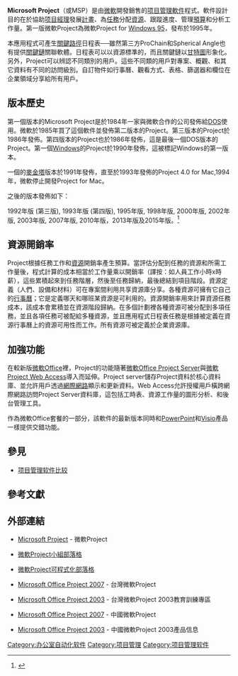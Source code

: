 {{noteTA
|G1=IT
}}
{{Infobox software
| name = Microsoft Project
| logo = [[File:Microsoft_Project_(2019–present).svg|64px]]
| screenshot = [[File:Microsoft_Project_2010.png|300px]]
| caption = Microsoft Project 2010執行於[[Windows_7|Windows 7]]
| developer = [[微軟|微軟]]
| latest_release_version = 2016（16.0）
| latest_release_date = {{Start date and age|2017|7|27}}
| operating_system = [[Microsoft_Windows|Microsoft Windows]]
| genre = [[專案管理軟體|專案管理軟體]]
| license = [[專有軟體|私有]][[EULA|EULA]]
| website =[http://office.microsoft.com/en-us/project Microsoft Project首頁]
}}

'''Microsoft Project'''（或MSP）是由[[微軟|微軟]]開發銷售的[[项目管理軟件|项目管理軟件]]程式。軟件設計目的在於協助[[項目經理|项目經理]]發展[[計畫|計畫]]、為[[任務|任務]]分配[[資源|資源]]、跟蹤進度、管理[[預算|預算]]和分析工作量。第一版微軟Project為微軟Project for [[Windows_95|Windows 95]]，發布於1995年。

本應用程式可產生[[關鍵路徑|關鍵路徑]]日程表──雖然第三方ProChain和Spherical Angle也有提供[[關鍵鏈|關鍵鏈]]關聯軟體。日程表可以以資源標準的，而且關鍵鏈以[[甘特圖|甘特圖]]形象化。另外，Project可以辨認不同類別的用戶。這些不同類的用戶對專案、概觀、和其它資料有不同的訪問級別。自訂物件如行事曆、觀看方式、表格、篩選器和欄位在企業領域分享給所有用戶。

== 版本歷史 ==
第一個版本的Microsoft Project是於1984年一家與微軟合作的公司發佈給[[DOS|DOS]]使用。微軟於1985年買了這個軟件並發佈第二版本的Project。第三版本的Project於1986年發佈。第四版本的Project也於1986年發佈，這是最後一個DOS版本的Project。第一個[[Windows|Windows]]的Project於1990年發佈，這被標記Windows的第一版本。

一個的[[麥金塔|麥金塔]]版本於1991年發佈，直至於1993年發佈的Project 4.0 for Mac,1994年，微軟停止開發Project for Mac。

之後的版本發佈如下：

1992年版 (第三版), 1993年版 (第四版), 1995年版, 1998年版, 2000年版, 2002年版, 2003年版, 2007年版, 2010年版，2013年版及2015年版。<ref>{{cite web |url=http://www.microsoft.com/uk/office/previous/project/default.mspx |title=存档副本 |accessdate=2006-05-06 |deadurl=yes |archiveurl=https://web.archive.org/web/20090112090443/http://www.microsoft.com/uk/office/previous/project/default.mspx |archivedate=2009-01-12 }}</ref>

== 資源開銷率 ==
Project根據任務工作和[[資源|資源]]開銷率產生預算。當評估分配到任務的資源和所需工作量後，程式計算的成本相當於工作量乘以開銷率（譯按：如人員工作小時x時薪），這些累積起來到任務階層，然後至任務歸納，最後總結到項目階段。資源定義（人們、設備和材料）可在專案間利用共享資源庫分享。各種資源可擁有它自己的[[行事曆|行事曆]]；它是定義哪天和哪班某資源是可利用的。資源開銷率用來計算資源任務成本，該成本會累積並在資源階段歸納。在多個計劃裡各種資源可被分配到多項任務，並且各項任務可被配給多種資源，並且應用程式日程表任務是根據被定義在資源行事曆上的資源可用性而工作。所有資源可被定義於企業資源庫。

== 加強功能 ==

在較新版[[Microsoft_Office|微軟Office]]裡，Project的功能隨著[[微軟Office_Project_Server|微軟Office Project Server]]與[[微軟Project_Web_Access|微軟Project Web Access]]導入而延伸。Project server儲存Project資料於核心資料庫、並允許用戶透過[[網際網路|網際網路]]顯示和更新資料。Web Access允許授權用戶橫跨網際網路訪問Project Server資料庫，這包括工時表、資源工作量的圖形分析、和後台管理工具。

作為微軟Office套餐的一部分，該軟件的最新版本同時和[[PowerPoint|PowerPoint]]和[[Visio|Visio]]產品一樣提供交錯功能。

== 參見 ==
*[[项目管理软件比较|项目管理软件比较]]

==參考文獻==
{{reflist}}

== 外部連結 ==
*{{en}}[https://web.archive.org/web/20061223222917/http://office.microsoft.com/en-us/project/default.aspx Microsoft Project] - 微軟Project
*{{en}}[http://blogs.msdn.com/project/ 微軟Project小組部落格] {{Wayback|url=http://blogs.msdn.com/project/ |date=20100311072012 }}
*{{en}}[http://blogs.msdn.com/project_programmability/ 微軟Project可程式化部落格] {{Wayback|url=http://blogs.msdn.com/project_programmability/ |date=20100427234738 }}
*{{zh-tw}}[https://web.archive.org/web/20070110134836/http://office.microsoft.com/zh-tw/project/FX100487771028.aspx Microsoft Office Project 2007] - 台灣微軟Project
*{{zh-tw}}[https://web.archive.org/web/20080106054509/http://www.microsoft.com/taiwan/office/project/community/education/default.aspx Microsoft Office Project 2003] - 台灣微軟Project 2003教育訓練專區
*{{zh-cn}}[https://web.archive.org/web/20071023054311/http://office.microsoft.com/zh-cn/project/FX100487772052.aspx Microsoft Office Project 2007] - 中國微軟Project
*{{zh-cn}}[http://www.microsoft.com/china/office/project/prodinfo/default.mspx Microsoft Office Project 2003] {{Wayback|url=http://www.microsoft.com/china/office/project/prodinfo/default.mspx |date=20090717093931 }} - 中國微軟Project 2003產品信息

{{Microsoft Office}}

[[Category:办公室自动化软件|Category:办公室自动化软件]]
[[Category:项目管理|Category:项目管理]]
[[Category:项目管理软件|Category:项目管理软件]]